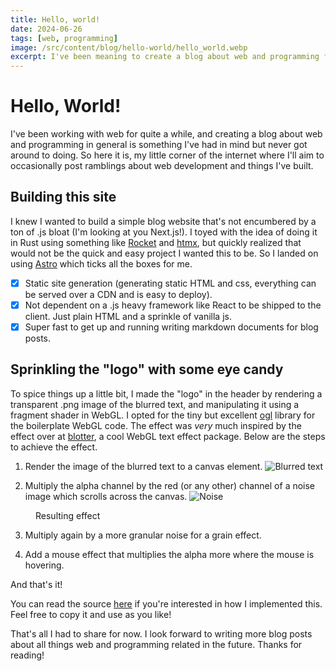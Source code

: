 ```yaml
---
title: Hello, world!
date: 2024-06-26
tags: [web, programming]
image: /src/content/blog/hello-world/hello_world.webp
excerpt: I've been meaning to create a blog about web and programming for a while and finally got around to it! Please enjoy occasional ramblings about web stuff and programming in general. Some personal stuff might sneak in as well.
---
```



# Hello, World!

I've been working with web for quite a while, and creating a blog about web and programming in general is something I've had in mind but never got around to doing. So here it is, my little corner of the internet where I'll aim to occasionally post ramblings about web development and things I've built.

## Building this site

I knew I wanted to build a simple blog website that's not encumbered by a ton of .js bloat (I'm looking at you Next.js!). I toyed with the idea of doing it in Rust using something like [Rocket](https://rocket.rs/) and [htmx](https://htmx.org/), but quickly realized that would not be the quick and easy project I wanted this to be. So I landed on using [Astro](https://astro.build/) which ticks all the boxes for me.

- [x] Static site generation (generating static HTML and css, everything can be served over a CDN and is easy to deploy).
- [x] Not dependent on a .js heavy framework like React to be shipped to the client. Just plain HTML and a sprinkle of vanilla js.
- [x] Super fast to get up and running writing markdown documents for blog posts.

## Sprinkling the "logo" with some eye candy

To spice things up a little bit, I made the "logo" in the header by rendering a transparent .png image of the blurred text, and manipulating it using a fragment shader in WebGL. I opted for the tiny but excellent [ogl](https://github.com/oframe/ogl) library for the boilerplate WebGL code. The effect was _very_ much inspired by the effect over at [blotter](https://blotter.js.org/), a cool WebGL text effect package. Below are the steps to achieve the effect.

1. Render the image of the blurred text to a canvas element.
   ![Blurred text](/logo.png)

2. Multiply the alpha channel by the red (or any other) channel of a noise image which scrolls across the canvas.
   ![Noise](/noise.jpg)

<figure>
  <AnimatedLogo2 />
  <figcaption>Resulting effect</figcaption>
</figure>

3. Multiply again by a more granular noise for a grain effect.

4. Add a mouse effect that multiplies the alpha more where the mouse is hovering.

<AnimatedLogo3 />

And that's it!

You can read the source [here]() if you're interested in how I implemented this. Feel free to copy it and use as you like!

That's all I had to share for now. I look forward to writing more blog posts about all things web and programming related in the future. Thanks for reading!
